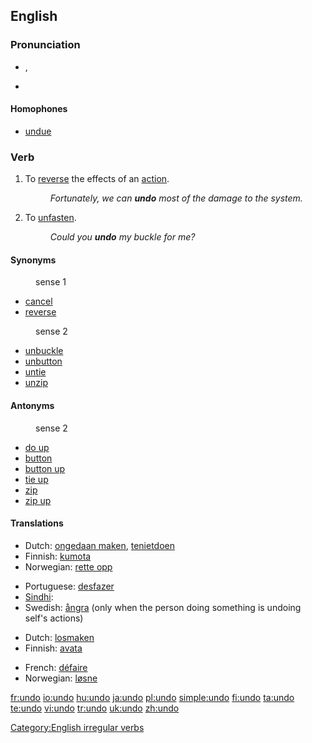 {{wikipedia|Undo}}
==English==

===Pronunciation===
* {{IPA|/ʌnˈduː/}}, {{SAMPA|/Vn"du:/}}
* {{rhymes|uː}}

====Homophones====
* [[undue]]

===Verb===
{{en-verb|undoes|undoing|undid|undone}}

# To [[reverse]] the effects of an [[action]].
#: ''Fortunately, we can '''undo''' most of the damage to the system.''
# To [[unfasten]].
#: ''Could you '''undo''' my buckle for me?''

====Synonyms====
: sense 1
* [[cancel]]
* [[reverse]]

: sense 2
* [[unbuckle]]
* [[unbutton]]
* [[untie]]
* [[unzip]]

====Antonyms====
: sense 2
* [[do up]]
* [[button]]
* [[button up]]
* [[tie up]]
* [[zip]]
* [[zip up]]

====Translations====
{{trans-top|to reverse}}
* Dutch: [[ongedaan maken]], [[tenietdoen]]
* Finnish: [[kumota]]
* Norwegian: [[rette opp]]
{{trans-mid}}
* Portuguese: [[desfazer]]
* [[Sindhi]]: {{SDchar|[[اڻڪرڻ]]}}
* Swedish: [[ångra]] (only when the person doing something is undoing self's actions)
{{trans-bottom}}

{{trans-top|to unfasten}}
* Dutch: [[losmaken]]
* Finnish: [[avata]]
{{trans-mid}}
* French: [[défaire]]
* Norwegian: [[løsne]]
{{trans-bottom}}

[[Category:English irregular verbs]]

[[fr:undo]]
[[io:undo]]
[[hu:undo]]
[[ja:undo]]
[[pl:undo]]
[[simple:undo]]
[[fi:undo]]
[[ta:undo]]
[[te:undo]]
[[vi:undo]]
[[tr:undo]]
[[uk:undo]]
[[zh:undo]]